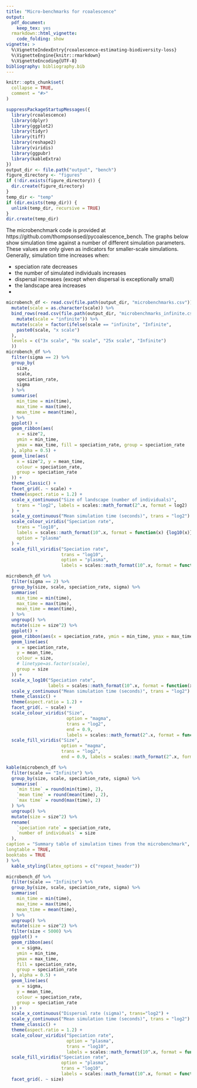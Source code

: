 ```yaml
---
title: "Micro-benchmarks for rcoalescence"
output: 
  pdf_document: 
    keep_tex: yes
  rmarkdown::html_vignette:
    code_folding: show
vignette: >
  %\VignetteIndexEntry{rcoalescence-estimating-biodiversity-loss}
  %\VignetteEngine{knitr::rmarkdown}
  %\VignetteEncoding{UTF-8}
bibliography: bibliography.bib  
---
```


```r
knitr::opts_chunk$set(
  collapse = TRUE,
  comment = "#>"
)
```

```r
suppressPackageStartupMessages({
  library(rcoalescence)
  library(dplyr)
  library(ggplot2)
  library(tidyr)
  library(tiff)
  library(reshape2)
  library(viridis)
  library(ggpubr)
  library(kableExtra)
})
output_dir <- file.path("output", "bench")
figure_directory <- "figures"
if (!dir.exists(figure_directory)) {
  dir.create(figure_directory)
}
temp_dir <- "temp"
if (dir.exists(temp_dir)) {
  unlink(temp_dir, recursive = TRUE)
}
dir.create(temp_dir)
```

The microbenchmark code is provided at https://github.com/thompsonsed/pycoalescence_bench. The graphs below show simulation time against a number of different simulation parameters. These values are only given as indicators for smaller-scale simulations. Generally, simulation time increases when:

- speciation rate decreases
- the number of simulated individuals increases
- dispersal increases (except when dispersal is exceptionally small)
- the landscape area increases
- 



```r

microbench_df <- read.csv(file.path(output_dir, "microbenchmarks.csv")) %>%
  mutate(scale = as.character(scale)) %>%
  bind_rows(read.csv(file.path(output_dir, "microbenchmarks_infinite.csv")) %>%
    mutate(scale = "infinite")) %>%
  mutate(scale = factor(ifelse(scale == "infinite", "Infinite",
    paste0(scale, "x scale")
  ),
  levels = c("3x scale", "9x scale", "25x scale", "Infinite")
  ))
microbench_df %>%
  filter(sigma == 2) %>%
  group_by(
    size,
    scale,
    speciation_rate,
    sigma
  ) %>%
  summarise(
    min_time = min(time),
    max_time = max(time),
    mean_time = mean(time),
  ) %>%
  ggplot() +
  geom_ribbon(aes(
    x = size^2,
    ymin = min_time,
    ymax = max_time, fill = speciation_rate, group = speciation_rate
  ), alpha = 0.5) +
  geom_line(aes(
    x = size^2, y = mean_time,
    colour = speciation_rate,
    group = speciation_rate
  )) +
  theme_classic() +
  facet_grid(. ~ scale) +
  theme(aspect.ratio = 1.2) +
  scale_x_continuous("Size of landscape (number of individuals)",
    trans = "log2", labels = scales::math_format(2^.x, format = log2)
  ) +
  scale_y_continuous("Mean simulation time (seconds)", trans = "log2") +
  scale_colour_viridis("Speciation rate",
    trans = "log10",
    labels = scales::math_format(10^.x, format = function(x) {log10(x)}),
    option = "plasma"
  ) +
  scale_fill_viridis("Speciation rate",
                     trans = "log10",
                     option = "plasma", 
                     labels = scales::math_format(10^.x, format = function(x) {log10(x)}))
```

```r
microbench_df %>%
  filter(sigma == 2) %>%
  group_by(size, scale, speciation_rate, sigma) %>%
  summarise(
    min_time = min(time),
    max_time = max(time),
    mean_time = mean(time),
  ) %>%
  ungroup() %>%
  mutate(size = size^2) %>%
  ggplot() +
  geom_ribbon(aes(x = speciation_rate, ymin = min_time, ymax = max_time, fill = size, group = size), alpha = 0.5) +
  geom_line(aes(
    x = speciation_rate,
    y = mean_time,
    colour = size,
    # linetype=as.factor(scale),
    group = size
  )) +
  scale_x_log10("Speciation rate", 
                labels = scales::math_format(10^.x, format = function(x) {log10(x)})) +
  scale_y_continuous("Mean simulation time (seconds)", trans = "log2") +
  theme_classic() +
  theme(aspect.ratio = 1.2) +
  facet_grid(. ~ scale) +
  scale_colour_viridis("Size", 
                       option = "magma", 
                       trans = "log2", 
                       end = 0.9, 
                       labels = scales::math_format(2^.x, format = function(x) {log2(x)})) +
  scale_fill_viridis("Size", 
                     option = "magma", 
                     trans = "log2", 
                     end = 0.9, labels = scales::math_format(2^.x, format = function(x) {log2(x)}))
```

```r
kable(microbench_df %>%
  filter(scale == "Infinite") %>%
  group_by(size, scale, speciation_rate, sigma) %>%
  summarise(
    `min time` = round(min(time), 2),
    `mean time` = round(mean(time), 2),
    `max time` = round(max(time), 2)
  ) %>%
  ungroup() %>%
  mutate(size = size^2) %>%
  rename(
    `speciation rate` = speciation_rate,
    `number of individuals` = size
  ),
caption = "Summary table of simulation times from the microbenchmark",
longtable = TRUE,
booktabs = TRUE
) %>%
  kable_styling(latex_options = c("repeat_header"))
```

```r
microbench_df %>%
  filter(scale == "Infinite") %>%
  group_by(size, scale, speciation_rate, sigma) %>%
  summarise(
    min_time = min(time),
    max_time = max(time),
    mean_time = mean(time),
  ) %>%
  ungroup() %>%
  mutate(size = size^2) %>%
  filter(size < 5000) %>%
  ggplot() +
  geom_ribbon(aes(
    x = sigma,
    ymin = min_time,
    ymax = max_time,
    fill = speciation_rate,
    group = speciation_rate
  ), alpha = 0.5) +
  geom_line(aes(
    x = sigma,
    y = mean_time,
    colour = speciation_rate,
    group = speciation_rate
  )) +
  scale_x_continuous("Dispersal rate (sigma)", trans="log2") +
  scale_y_continuous("Mean simulation time (seconds)", trans = "log2") +
  theme_classic() +
  theme(aspect.ratio = 1.2) +
  scale_colour_viridis("Speciation rate",
                       option = "plasma", 
                       trans = "log10",
                       labels = scales::math_format(10^.x, format = function(x) {log10(x)})) +
  scale_fill_viridis("Speciation rate",
                     option = "plasma",
                     trans = "log10",
                     labels = scales::math_format(10^.x, format = function(x) {log10(x)})) +
  facet_grid(. ~ size)
```
